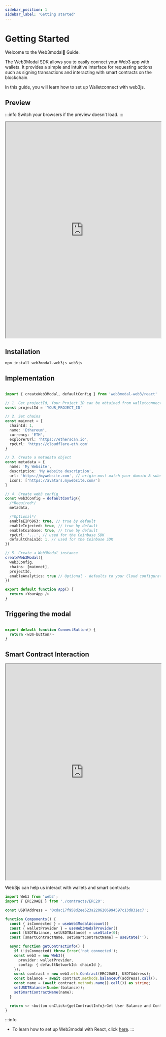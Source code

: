 ```yaml
---
sidebar_position: 1
sidebar_label: 'Getting started'
---
```


# Getting Started

Welcome to the Web3modal📱 Guide.

The Web3Modal SDK allows you to easily connect your Web3 app with wallets. It provides a simple and intuitive interface for requesting actions such as signing transactions and interacting with smart contracts on the blockchain.

In this guide, you will learn how to set up Walletconnect with web3js.



## Preview
:::info
Switch your browsers if the preview doesn't load.
:::
<iframe width="100%" height="700px"  src="https://stackblitz.com/edit/vitejs-vite-cg7ctd?embed=1&file=src%2FApp.tsx"></iframe>



## Installation

```bash
npm install web3modal-web3js web3js
```

## Implementation

```typescript

import { createWeb3Modal, defaultConfig } from 'web3modal-web3/react'

// 1. Get projectId, Your Project ID can be obtained from walletconnect.com
const projectId = 'YOUR_PROJECT_ID'

// 2. Set chains
const mainnet = {
  chainId: 1,
  name: 'Ethereum',
  currency: 'ETH',
  explorerUrl: 'https://etherscan.io',
  rpcUrl: 'https://cloudflare-eth.com'
}

// 3. Create a metadata object
const metadata = {
  name: 'My Website',
  description: 'My Website description',
  url: 'https://mywebsite.com', // origin must match your domain & subdomain
  icons: ['https://avatars.mywebsite.com/']
}

// 4. Create web3 config
const web3Config = defaultConfig({
  /*Required*/
  metadata,

  /*Optional*/
  enableEIP6963: true, // true by default
  enableInjected: true, // true by default
  enableCoinbase: true, // true by default
  rpcUrl: '...', // used for the Coinbase SDK
  defaultChainId: 1, // used for the Coinbase SDK
})

// 5. Create a Web3Modal instance
createWeb3Modal({
  web3Config,
  chains: [mainnet],
  projectId,
  enableAnalytics: true // Optional - defaults to your Cloud configuration
})

export default function App() {
  return <YourApp />
}
```

## Triggering the modal

```Typescript

export default function ConnectButton() {
  return <w3m-button/>
}

```

## Smart Contract Interaction

<iframe width="100%" height="700px"  src="https://stackblitz.com/edit/vitejs-vite-itfrzf?embed=1&file=src%2FApp.tsx"></iframe>

Web3js can help us interact with wallets and smart contracts:

```Typescript
import Web3 from 'web3';
import { ERC20ABI } from './contracts/ERC20';

const USDTAddress = '0xdac17f958d2ee523a2206206994597c13d831ec7';

function Components() {
  const { isConnected } = useWeb3ModalAccount()
  const { walletProvider } = useWeb3ModalProvider()
  const [USDTBalance, setUSDTBalance] = useState(0);
  const [smartContractName, setSmartContractName] = useState('');

  async function getContractInfo() {
    if (!isConnected) throw Error('not connected');
    const web3 = new Web3({
      provider: walletProvider,
      config: { defaultNetworkId: chainId },
    });
    const contract = new web3.eth.Contract(ERC20ABI, USDTAddress);
    const balance = await contract.methods.balanceOf(address).call();
    const name = (await contract.methods.name().call()) as string;
    setUSDTBalance(Number(balance));
    setSmartContractName(name);
  }

  return <> <button onClick={getContractInfo}>Get User Balance and Contract name</button> <p> Balance: {USDTBalance} smartContractName: {smartContractName}</p></>
}

```

:::info
- To learn how to set up Web3modal with React, click [here](/guides/wallet/web3_modal_guide/react).
:::
